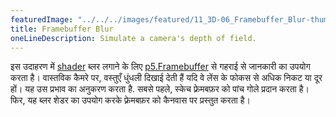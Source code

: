 ---
featuredImage: "../../../images/featured/11_3D-06_Framebuffer_Blur-thumbnail.png"
title: Framebuffer Blur
oneLineDescription: Simulate a camera's depth of field.
---

इस उदाहरण में <a href='https://www.khronos.org/opengl/wiki/Shader' target="_blank">shader</a> ब्लर लगाने के लिए 
<a href="https://p5js.org/reference/#/p5.Framebuffer" target="_blank">p5.Framebuffer</a> से गहराई से जानकारी का उपयोग करता है। वास्तविक कैमरे पर, वस्तुएँ धुंधली दिखाई देती हैं यदि वे लेंस के फोकस से अधिक निकट या दूर हों। यह उस प्रभाव का अनुकरण करता है. सबसे पहले, स्केच फ़्रेमबफ़र को पांच गोले प्रदान करता है। फिर, 
यह ब्लर शेडर का उपयोग करके फ़्रेमबफ़र को कैनवास पर प्रस्तुत करता है।